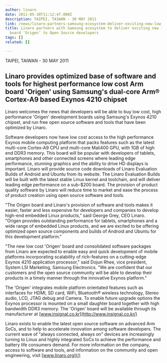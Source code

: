 ```yaml
---
author: linaro
date: 2011-05-30T11:12:47.000Z
description: TAIPEI, TAIWAN - 30 MAY 2011
link: /news/linaro-partners-samsung-ecosystem-deliver-exciting-new-low-cost-board-origen-open-source-developers/
title: Linaro partners with Samsung ecosystem to deliver exciting new low cost
  board ‘Origen’ to Open Source developers
tags: []
related: []

---
```


TAIPEI, TAIWAN - 30 MAY 2011

## Linaro provides optimized base of software and tools for highest performance low cost Arm board 'Origen' using Samsung's dual-core Arm® Cortex-A9 based Exynos 4210 chipset

Linaro welcomes the news that developers will be able to buy low cost, high performance 'Origen' development boards using Samsung's Exynos 4210 chipset, and run free open source software and tools that have been optimized by Linaro.

Software developers now have low cost access to the high performance Exynos mobile computing platform that packs features such as the latest multi-core Cortex-A9 CPU and multi-core Mali400 GPU, with 1GB of high end DDR3 memory. This board will be popular with developers of tablets, smartphones and other connected screens where leading edge performance, stunning graphics and the ability to drive HD displays is important. Linaro will provide source code downloads of Linaro Evaluation Builds of Android and Ubuntu from its website. The Linaro Evaluation Builds will be built with the latest stable Linux kernel and toolchain, and will deliver leading edge performance on a sub-$200 board. The provision of product quality software by Linaro will reduce time to market and ease the process of product creation using open source software and tools.

"The Origen board and Linaro's provision of software and tools makes it easier, faster and less expensive for developers and companies to develop high-end embedded Linux products," said George Grey, CEO Linaro. "Origen provides outstanding performance for tablets, smartphones and a wide range of embedded Linux products, and we are excited to be offering optimized open source components and builds of Android and Ubuntu for this development platform."

"The new low cost 'Origen' board and consolidated software packages from Linaro are expected to enable easy and quick development of mobile platforms incorporating scalability of rich-features on a cutting-edge Exynos 4210 application processor," said Dojun Rhee, vice president, System LSI Marketing, Samsung Electronics. "We are confident that our customers and the open source community will be able to develop their products in a timely manner through the innovative Exynos platform."

The 'Origen' integrates mobile platform orientated features such as interfaces for HDMI, SD card, WiFi, Bluetooth® wireless technology, Stereo audio, LCD, JTAG debug and Camera. To enable future upgrade options the Exynos processor is mounted on a small daughter board together with high bandwidth DDR3 memory. The 'Origen' board will be available through its manufacturer at [www.insignal.co.kr](http://www.insignal.co.kr/)

Linaro exists to enable the latest open source software on advanced Arm SoCs, and to help to accelerate innovation among software developers. The current wave of "always connected, always on" devices are increasingly turning to Linux and highly integrated SoCs to achieve the performance and battery life consumers demand. For more information on the company, access to software and tools, and information on the community and open engineering, visit [www.linaro.org](/)
